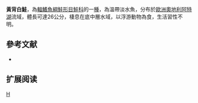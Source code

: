 {{Speciesbox 
| taxon = Coregonus austriacus
| status = NE
| status_system = IUCN3.1
| authority = [[Vogt|Vogt]], 1909
| synonyms = 
}}

'''黃背白鮭'''，為[[輻鰭魚綱|輻鰭魚綱]][[鮭形目|鮭形目]][[鮭科|鮭科]]的一[[種|種]]，為溫帶淡水魚，分布於[[歐洲|歐洲]][[奧地利|奧地利]][[阿特湖|阿特湖]]流域，體長可達26公分，棲息在底中層水域，以浮游動物為食，生活習性不明。

==參考文献==
*{{FishBase_species|genus=Coregonus|species=austriacus|year=2011|month=12}}

== 扩展阅读 ==
{{refbegin}}
{{wikispecies-inline|Coregonus austriacus|黃背白鮭}}
{{refend}}
{{Taxonbar|from=Q5599463}}

[[Category:白鮭屬|H]]